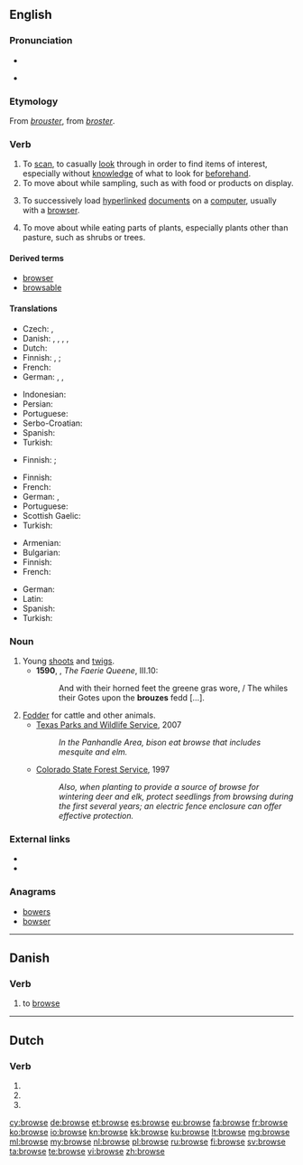 ==English==

===Pronunciation===
* {{audio|en-us-browse.ogg|Audio (US)}}

* {{rhymes|aʊz}}

===Etymology===
From {{etyl|frm|en}} ''[[brouster]]'', from {{etyl|fro|en}} ''[[broster]]''.

===Verb===
{{en-verb|brows|ing}}

# To [[scan]], to casually [[look]] through in order to find items of interest, especially without [[knowledge]] of what to look for [[beforehand]].
# To move about while sampling, such as with food or products on display.
# {{computing}} To successively load [[hyperlinked]] [[document]]s on a [[computer]], usually with a [[browser]].
# {{context|of an animal}} To move about while eating parts of plants, especially plants other than pasture, such as shrubs or trees.

====Derived terms====
* [[browser]]
* [[browsable]]

====Translations====
{{trans-top|scan, casually look through}}
* Czech: {{t-|cs|brouzdat}},  {{t-|cs|prohlížet si}}
* Danish: {{t-|da|gennemse|c}}, {{t+|da|skimme|c}}, {{t-|da|gennem-|n}}, {{t-|da|gennemrode|c}}, {{t-|da|gennemsøge|c}}
* Dutch: {{t+|nl|doorbladeren}}
* Finnish: {{t+|fi|katsella}}, {{t-|fi|tutkailla}}; {{t-|fi|selailla}} {{qualifier|of media}}
* French: {{t+|fr|feuilleter}}
* German: {{t+|de|blättern}}, {{t-|de|durchstöbern}}, {{t+|de|surfen}}
{{trans-mid}}
* Indonesian: {{t+|id|lihat|alt=melihat-lihat}}
* Persian: {{t+|fa|مرور|tr=morur|sc=fa-Arab}}
* Portuguese: {{t+|pt|observar}}
* Serbo-Croatian: {{t-|sh|прегледати|tr=pregledati|sc=Cyrl}}
* Spanish: {{t+|es|navegar}}
* Turkish: {{t+|tr|gözden geçirmek}}
{{trans-bottom}}

{{trans-top|move about while sampling}}
* Finnish: {{t+|fi|kierrellä}}; {{t-|fi|maistella}} {{qualifier|of food and drink}}
{{trans-mid}}
{{trans-bottom}}

{{trans-top|load hyperlinked documents}}
* Finnish: {{t+|fi|selata}}
* French: {{t|fr|naviguer}}
* German: {{t-|de|browsen}}, {{t+|de|durchsuchen}}
* Portuguese: {{t+|pt|navegar}}
* Scottish Gaelic: {{t-|gd|brabhsaich}}
* Turkish: {{t+|tr|gözatmak}}
{{trans-mid}}
{{trans-bottom}}

{{trans-top|move about while eating parts of plants}}
* Armenian: {{t+|hy|արածել|tr=araçel}}
* Bulgarian: {{t+|bg|паса}}
* Finnish: {{t-|fi|laiduntaa}}
* French: {{t+|fr|brouter}}
{{trans-mid}}
* German: {{t-|de|grasen}}
* Latin: {{t-|la|tondeo|alt=tondeō}}
* Spanish: {{t+|es|ramoneo|m}}
* Turkish: {{t+|tr|otlamak}}
{{trans-bottom}}

===Noun===
{{en-noun}}

# Young [[shoot]]s and [[twig]]s.
#*'''1590''', {{w|Edmund Spenser}}, ''The Faerie Queene'', III.10:
#*:And with their horned feet the greene gras wore, / The whiles their Gotes upon the '''brouzes''' fedd […].
# [[fodder|Fodder]] for cattle and other animals.
#* [http://www.tpwd.state.tx.us/learning/resources/activities/bison/bisonfood1.phtml Texas Parks and Wildlife Service], 2007
#*: ''In the Panhandle Area, bison eat browse that includes mesquite and elm.''
#* [http://csfs.colostate.edu/pdfs/wildlife_values.pdf Colorado State Forest Service], 1997
#*: ''Also, when planting to provide a source of browse for wintering deer and elk, protect seedlings from browsing during the first several years; an electric fence enclosure can offer effective protection.''

===External links===
* {{R:Webster 1913}}
* {{R:Century 1911}}

===Anagrams===
* [[bowers#English|bowers]]
* [[bowser#English|bowser]]

----

==Danish==

===Verb===
{{head|da|verb|imperative|brows|present|browser|past|browsede|past participle|browset}}

# {{computing|lang=da}} to [[browse]]

----

==Dutch==

===Verb===
{{head|nl}}

# {{nl-verb form of|p=1|n=sg|t=pres|m=ind|browsen}}
# {{nl-verb form of|n=sg|t=pres|m=subj|browsen}}
# {{nl-verb form of|m=imp|browsen}}

[[cy:browse]]
[[de:browse]]
[[et:browse]]
[[es:browse]]
[[eu:browse]]
[[fa:browse]]
[[fr:browse]]
[[ko:browse]]
[[io:browse]]
[[kn:browse]]
[[kk:browse]]
[[ku:browse]]
[[lt:browse]]
[[mg:browse]]
[[ml:browse]]
[[my:browse]]
[[nl:browse]]
[[pl:browse]]
[[ru:browse]]
[[fi:browse]]
[[sv:browse]]
[[ta:browse]]
[[te:browse]]
[[vi:browse]]
[[zh:browse]]